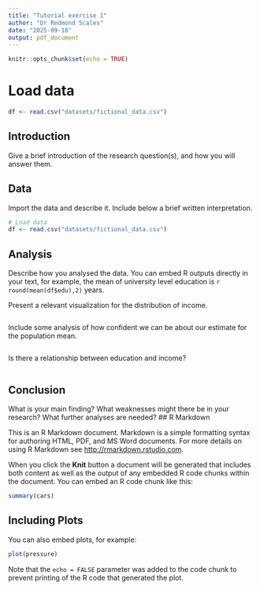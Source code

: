 ```yaml
---
title: "Tutorial exercise 1"
author: "Dr Redmond Scales"
date: "2025-09-18"
output: pdf_document
---
```


```r
knitr::opts_chunk$set(echo = TRUE)
```
# Load data 

```r
df <- read.csv("datasets/fictional_data.csv")
```

## Introduction

Give a brief introduction of the research question(s), and how you will answer them.

## Data

Import the data and describe it. Include below a brief written interpretation. 

```r
# Load data 
df <- read.csv("datasets/fictional_data.csv")
```

## Analysis

Describe how you analysed the data. You can embed R outputs directly in your text, for example, the mean of university level education is `r round(mean(df$edu),2)` years. 

Present a relevant visualization for the distribution of income. 

```r

```

Include some analysis of how confident we can be about our estimate for the population mean.

```r

```

Is there a relationship between education and income?

```r

```

## Conclusion

What is your main finding? What weaknesses might there be in your research? What further analyses are needed?
## R Markdown

This is an R Markdown document. Markdown is a simple formatting syntax for authoring HTML, PDF, and MS Word documents. For more details on using R Markdown see <http://rmarkdown.rstudio.com>.

When you click the **Knit** button a document will be generated that includes both content as well as the output of any embedded R code chunks within the document. You can embed an R code chunk like this:

```r
summary(cars)
```

## Including Plots

You can also embed plots, for example:

```r
plot(pressure)
```

Note that the `echo = FALSE` parameter was added to the code chunk to prevent printing of the R code that generated the plot.
